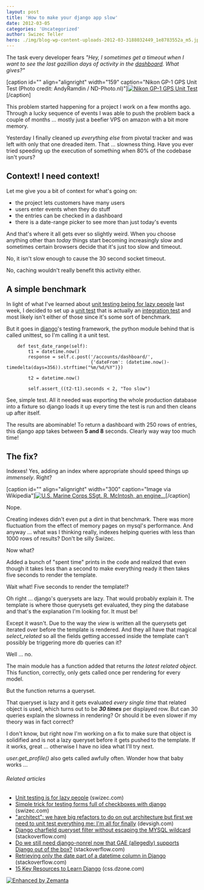 ```yaml
---
layout: post
title: 'How to make your django app slow'
date: 2012-03-05
categories: 'Uncategorized'
author: Swizec Teller
hero: ./img/blog-wp-content-uploads-2012-03-3188032449_1e8783552a_m5.jpg
---
```

The task every developer fears _"Hey, I sometimes get a timeout when I want to see the last gazillion days of activity in the [dashboard](http://en.wikipedia.org/wiki/Dashboard "Dashboard"). What gives?"_



\[caption id="" align="alignright" width="159" caption="Nikon GP-1 GPS Unit Test (Photo credit: AndyRamdin / ND-Photo.nl)"][![Nikon GP-1 GPS Unit Test](./img/blog-wp-content-uploads-2012-03-3188032449_1e8783552a_m5.jpg "Nikon GP-1 GPS Unit Test")](http://www.flickr.com/photos/20676353@N00/3188032449)\[/caption]



This problem started happening for a project I work on a few months ago. Through a lucky sequence of events I was able to push the problem back a couple of months ... mostly just a beefier VPS on amazon with a bit more memory.



Yesterday I finally cleaned up _everything_ _else_ from pivotal tracker and was left with only that one dreaded item. That ... slowness thing. Have you ever tried speeding up the execution of something when 80% of the codebase isn't yours?

## Context! I need context!

Let me give you a bit of context for what's going on:

- the project lets customers have many users
- users enter events when they do stuff
- the entries can be checked in a dashboard
- there is a date-range picker to see more than just today's events

And that's where it all gets ever so slightly weird. When you choose anything other than _today_ things start becoming increasingly slow and sometimes certain browsers decide that it's just too slow and timeout.



No, it isn't slow enough to cause the 30 second socket timeout.



No, caching wouldn't really benefit this activity either.

## A simple benchmark

In light of what I've learned about [unit testing being for lazy people](http://swizec.com/blog/unit-testing-is-for-lazy-people/swizec/3752 "Unit testing is for lazy people") last week, I decided to set up a [unit test](http://en.wikipedia.org/wiki/Unit_testing "Unit testing") that is actually an [integration test](http://en.wikipedia.org/wiki/Integration_testing "Integration testing") and most likely isn't either of those since it's some sort of benchmark.



But it goes in [django](http://www.djangoproject.com "Django (Web framework)")'s testing framework, the python module behind that is called unittest, so I'm calling it a unit test.

```
    def test_date_range(self):
        t1 = datetime.now()
        response = self.c.post('/accounts/dashboard/',
                               {'dateFrom': (datetime.now()-timedelta(days=356)).strftime("%m/%d/%Y")})

        t2 = datetime.now()

        self.assert_((t2-t1).seconds < 2, "Too slow")
```

See, simple test. All it needed was exporting the whole production database into a fixture so django loads it up every time the test is run and then cleans up after itself.



The results are abominable! To return a dashboard with 250 rows of entries, this django app takes between **5 and 8** seconds. Clearly way way too much time!

## The fix?

Indexes! Yes, adding an index where appropriate should speed things up _immensely_. Right?



\[caption id="" align="alignright" width="300" caption="Image via Wikipedia"][![U.S. Marine Corps SSgt. R. McIntosh, an engine...](./img/blog-wp-content-uploads-2012-03-300px-Allison_T56_mobile_test_unit_MCAS_Futenma_19823.jpg "U.S. Marine Corps SSgt. R. McIntosh, an engine...")](http://commons.wikipedia.org/wiki/File:Allison_T56_mobile_test_unit_MCAS_Futenma_1982.JPEG)\[/caption]



Nope.



Creating indexes didn't even put a dint in that benchmark. There was more fluctuation from the effect of memory pages on mysql's performance. And anyway ... what was I thinking really, indexes helping queries with less than 1000 rows of results? Don't be silly Swizec.



Now what?



Added a bunch of "spent time" prints in the code and realized that even though it takes less than a second to make everything ready it then takes five seconds to render the template.



Wait what! Five seconds to render the template!?



Oh right ... django's querysets are lazy. That would probably explain it. The template is where those querysets get evaluated, they ping the database and that's the explanation I'm looking for. It must be!



Except it wasn't. Due to the way the _view_ is written all the querysets get iterated over before the template is rendered. And they all have that magical _select_related_ so all the fields getting accessed inside the template can't possibly be triggering more db queries can it?



Well ... no.



The main module has a function added that returns _the latest related object._ This function, correctly, only gets called once per rendering for every model.



But the function returns a queryset.



That queryset is lazy and it gets evaluated _every single time_ that related object is used, which turns out to be _**30 times**_ per displayed row. But can 30 queries explain the slowness in rendering? Or should it be even slower if my theory was in fact correct?



I don't know, but right now I'm working on a fix to make sure that object is solidified and is not a lazy queryset before it gets pushed to the template. If it works, great ... otherwise I have no idea what I'll try next.



_user.get_profile()_ also gets called awfully often. Wonder how that baby works ...

###### Related articles

- [Unit testing is for lazy people](http://swizec.com/blog/unit-testing-is-for-lazy-people/swizec/3752) (swizec.com)
- [Simple trick for testing forms full of checkboxes with django](http://swizec.com/blog/simple-trick-for-testing-forms-full-of-checkboxes-with-django/swizec/3098) (swizec.com)
- ["architect": we have big refactors to do on out architecture but first we need to unit test everything me: I'm all for finally](http://www.devsigh.com/sigh/424) (devsigh.com)
- [Django charfield queryset filter without escaping the MYSQL wildcard](http://stackoverflow.com/questions/8664551/django-charfield-queryset-filter-without-escaping-the-mysql-wildcard) (stackoverflow.com)
- [Do we still need django-nonrel now that GAE (allegedly) supports Django out of the box?](http://stackoverflow.com/questions/9065371/do-we-still-need-django-nonrel-now-that-gae-allegedly-supports-django-out-of-t) (stackoverflow.com)
- [Retrieving only the date part of a datetime column in Django](http://stackoverflow.com/questions/8698794/retrieving-only-the-date-part-of-a-datetime-column-in-django) (stackoverflow.com)
- [15 Key Resources to Learn Django](http://css.dzone.com/articles/15-key-resources-learn-django-0) (css.dzone.com)

[![Enhanced by Zemanta](http://img.zemanta.com/zemified_e.png?x-id=fee7947c-17cc-4d31-b348-c7a8b425b12c)](http://www.zemanta.com/ "Enhanced by Zemanta")
